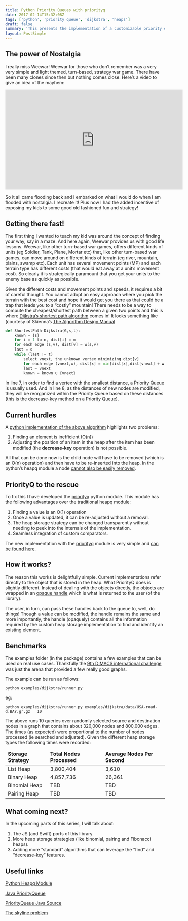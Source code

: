 ```yaml
---
title: Python Priority Queues with priorityq
date: 2017-02-14T15:32:08Z
tags: ['python', 'priority queue', 'dijkstra', 'heaps']
draft: false
summary: 'This presents the implementation of a customizable priority queue data structure where nodes can have their priorities updated in O(log n) time.'
layout: PostSimple
---
```


## The power of Nostalgia

I really miss Weewar!    Weewar for those who don’t remember was a very very simple and light themed, turn-based, strategy war game.   There have been many clones since then but nothing comes close.  Here’s a video to give an idea of the mayhem:

<center>
<iframe width="560" height="315" src="https://www.youtube.com/embed/H-0bLrIpk0k" frameborder="0" allow="accelerometer; autoplay; encrypted-media; gyroscope; picture-in-picture" allowfullscreen></iframe>
</center>

So it all came flooding back and I embarked on what I would do when I am flooded with nostalgia.  I recreate it!    Plus now I had the added incentive of exposing my kids to some good old fashioned fun and strategy!


## Getting there fast!

The first thing I wanted to teach my kid was around the concept of finding your way, say in a maze.   And here again, Weewar provides us with good life lessons.   Weewar, like other turn-based war games, offers different kinds of units (eg Soldier, Tank, Plane, Mortar etc) that, like other turn-based war games, can move around on different kinds of terrain (eg river, mountain, plains, swamp etc).    Each unit has several movement points (MP) and each terrain type has different costs (that would eat away at a unit’s movement cost).    So clearly it is strategically paramount that you get your units to the enemy base as quickly as possible.

Given the different costs and movement points and speeds, it requires a bit of careful thought.   You cannot adopt an easy approach where you pick the terrain with the best cost and hope it would get you there as that could be a trap that leads you to a “costly” mountain!   There needs to be a way to compute the cheapest/shortest path between a given two points and this is where [Dijkstra’s shortest path algorithm](https://en.wikipedia.org/wiki/Dijkstra's_algorithm) comes in!   It looks something like (courtesy of Skienna’s [The Algorithm Design Manual](https://www.amazon.com/gp/product/1848000693/ref=as_li_tl?ie=UTF8&camp=1789&creative=9325&creativeASIN=1848000693&linkCode=as2&tag=panyam-20&linkId=e7877d4ddde9b254283ccb379f3a7723)

```python showLineNumbers
def ShortestPath-Dijkstra(G,s,t):
    known = {s}
    for i = 1 to n, dist[i] = ∞
    for each edge (s,v), dist[v] = w(s,v)
    last = s
    while (last != t)
        select vnext, the unknown vertex minimizing dist[v]
        for each edge (vnext,x), dist[x] = min[dist[x],dist[vnext] + w(vnext,x)]
        last = vnext
        known = known ∪ {vnext}
```

In line 7, in order to find a vertex with the smallest distance, a Priority Queue is usually used.   And in line 8, as the distances of new nodes are modified, they will be reorganized within the Priority Queue based on these distances (this is the decrease-key method on a Priority Queue).


## Current hurdles

A [python implementation of the above algorithm](https://gist.github.com/panyam/f6a6612b5ca5f773837891acc0b24410) highlights two problems:



1. Finding an element is inefficient (O(n))
2. Adjusting the position of an item in the heap after the item has been modified (the **decrease-key** operation) is not possible.

All that can be done now is the child node will have to be removed (which is an O(n) operation) and then have to be re-inserted into the heap.   In the python’s heapq module a node [cannot also be easily removed](https://docs.python.org/2/library/heapq.html#priority-queue-implementation-notes).


## PriorityQ to the rescue

To fix this I have developed the [priorityq](https://pypi.python.org/pypi/priorityq/) python module.   This module has the following advantages over the traditional heapq module:

1. Finding a value is an O(1) operation
2. Once a value is updated, it can be re-adjusted without a removal.
3. The heap storage strategy can be changed transparently without needing to peek into the internals of the implementation.
4. Seamless integration of custom comparators.

The new implementation with the [priorityq](https://github.com/panyam/priorityq) module is very simple and [can be found here](https://github.com/panyam/priorityq/blob/master/priorityq/algorithms/dijkstra.py).

## How it works?

The reason this works is delightfully simple.  Current implementations refer directly to the object that is stored in the heap.   What PriorityQ does is slightly different.  Instead of dealing with the objects directly, the objects are wrapped in an [opaque handle](https://en.wikipedia.org/wiki/Opaque_pointer) which is what is returned to the user (of the library).

The user, in turn, can pass these handles back to the queue to, well, do things!    Though a value can be modified, the handle remains the same and more importantly, the handle (opaquely) contains all the information required by the custom heap storage implementation to find and identify an existing element.


## Benchmarks

The examples folder (in the package) contains a few examples that can be used on real use cases.   Thankfully the [9th DIMACS international challenge](http://www.dis.uniroma1.it/challenge9/download.shtml) was just the arena that provided a few really good graphs.

The example can be run as follows:

```
python examples/dijkstra/runner.py      
```

eg:

```
python examples/dijkstra/runner.py examples/dijkstra/data/USA-road-d.BAY.gr.gz   10
```

The above runs 10 queries over randomly selected source and destination nodes in a graph that contains about 320,000 nodes and 800,000 edges.   The times (as expected) were proportional to the number of nodes processed (ie searched and adjusted).  Given the different heap storage types the following times were recorded:


<table>
  <thead>
   <td><strong>Storage Strategy</strong></td>
   <td><strong>Total Nodes Processed</strong></td>
   <td><strong>Average Nodes Per Second</strong></td>
  </thead>
  <tr> <td>List Heap</td> <td>3,800,404</td> <td>3,610</td> </tr>
  <tr> <td>Binary Heap</td> <td>4,857,736</td> <td>26,361</td> </tr>
  <tr> <td>Binomial Heap</td> <td>TBD</td> <td>TBD</td> </tr>
  <tr> <td>Pairing Heap </td> <td>TBD </td> <td>TBD </td> </tr>
</table>


## What coming next?

In the upcoming parts of this series, I will talk about:



1. The JS (and Swift) ports of this library
2. More heap storage strategies (like binomial, pairing and Fibonacci heaps).
3. Adding more “standard” algorithms that can leverage the “find” and “decrease-key” features.


## Useful links

[Python Heapq Module](https://docs.python.org/2/library/heapq.html)

[Java PriorityQueue](https://docs.oracle.com/javase/7/docs/api/java/util/PriorityQueue.html)

[PriorityQueue Java Source](http://grepcode.com/file_/repository.grepcode.com/java/root/jdk/openjdk/6-b14/java/util/PriorityQueue.java/)

[The skyline problem](https://uva.onlinejudge.org/index.php?option=com_onlinejudge&Itemid=8&category=3&page=show_problem&problem=41)

